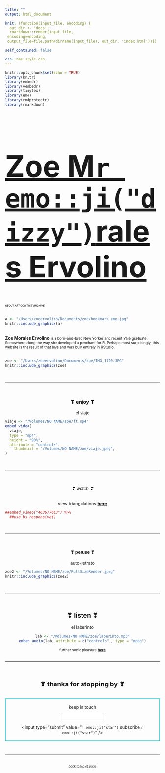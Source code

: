 ```yaml
---
title: ""
output: html_document

knit: (function(input_file, encoding) {
  out_dir <- 'docs';
  rmarkdown::render(input_file,
 encoding=encoding,
 output_file=file.path(dirname(input_file), out_dir, 'index.html'))})

self_contained: false

css: zme_style.css
---
```

<style type="text/css">
.main-container {
  max-width: 1800px;
  margin-left: auto;
  margin-right: auto;
    background-color:PowderBlue;
    	cursor: url('/Users/zoeervolino/Documents/zoe/cursor.cur'), default;
}
</style>

```r
knitr::opts_chunk$set(echo = TRUE)
library(knitr)
library(embedr)
library(vembedr)
library(tinytex)
library(emo)
library(rmdprotectr)
library(rmarkdown)
```
<head>
<a href="https://zoervolino.github.io/zoe/">
<font size=80>
<h1>Zoe M`r emo::ji("dizzy")`rales Ervolino</h1>
</font></a><b><a2>
<small>
<small><small><a href="about.html"><i>ABOUT</a>  </i></small></small>
<small><small><a href="design.html"><i>ART</a>  </i></small></small> 
<small><small><a href="contact.html"><i>CONTACT</a>  </i></small></small> 
<small><small><a href="https://tinyletter.com/unfriendlybrujita/archive"><i>ARCHIVE</a>  </i></small></small>
</small>
</a2>  
</b>
</head>
<a name="top"></a>
<br>
<body>
<a href="https://zoervolino.github.io/zoe/design.html">
```r
a <- "/Users/zoeervolino/Documents/zoe/bookmark_zme.jpg"
knitr::include_graphics(a)
```
</a>
<br>
<a1><b>Zoe Morales Ervolino</a1></b> <small>is a born-and-bred New Yorker and recent Yale graduate. Somewhere along the way she developed a penchant for R. Perhaps most surprisingly, this website is the result of that love and was built entirely in RStudio.</small>
<br>
<br>
```r

zoe <- "/Users/zoeervolino/Documents/zoe/IMG_1710.JPG"
knitr::include_graphics(zoe)

```
<br>
<hr>
<br>
<center>
<h3>**❣ enjoy ❣**</h3>
</center>
<center>
el viaje
</center>
```r
viaje <- "/Volumes/NO NAME/zoe/ft.mp4"
embed_video(
  viaje, 
  type = "mp4", 
  height = "90%", 
  attribute = "controls",
    thumbnail = "/Volumes/NO NAME/zoe/viaje.jpeg",
)
```
<br>
<hr>
<br>
<center>
<h6>❣ watch ❣</h6>
</center>
<center>
view triangulations <a href="https://youtu.be/rf0VjGLtb3g?t=253"><b>here</b></a>
</center>
```r
##embed_vimeo("463677663") %>%
  ##use_bs_responsive()
```
<br>
<hr>
<br>
<center>
<h4>**❣ peruse ❣**</h4>
</center>
<center>
auto-retrato
</center>
```r

zoe2 <- "/Volumes/NO NAME/zoe/FullSizeRender.jpeg"
knitr::include_graphics(zoe2)

```
<br>
<hr>
<br>
<center>
<h2>**❣ listen ❣**</h2>
</center>
<center>
el laberinto 
</center>
<center>
```r
lab <- "/Volumes/NO NAME/zoe/laberinto.mp3"
embed_audio(lab, attribute = c("controls"), type = "mpeg")
```
</center>
<center>
<small>further sonic pleasure <a href="https://soundcloud.com/zoe-ervolino"><b>here</a></b>
</small>
</center>
<br>
<hr>
<br>
<center>
<p><h2>❣ thanks for stopping by ❣</h2></p>
</center>
<br>
<a2><form style="border:2px solid #3cc;padding:3px;text-align:center;" action="https://tinyletter.com/unfriendlybrujita" method="post" target="popupwindow" onsubmit="window.open('https://tinyletter.com/unfriendlybrujita', 'popupwindow', 'scrollbars=yes,width=800,height=600');return true"><p><label for="tlemail">keep in touch</label></p><p><input type="text" style="width:140px" name="email" id="tlemail" /></p><input type="hidden" value="1" name="embed"/><input type="submit" value="`r emo::ji("star")` subscribe `r emo::ji("star")`" /><p><a href="https://tinyletter.com" target="_blank"></a></p></form></a2>
</body>
<br>
<hr>
<br>
<small>
<small>
<center>
<i><a href="#top">back to top of page</a>
</center>
</i>
</small>
</small>
</br>


